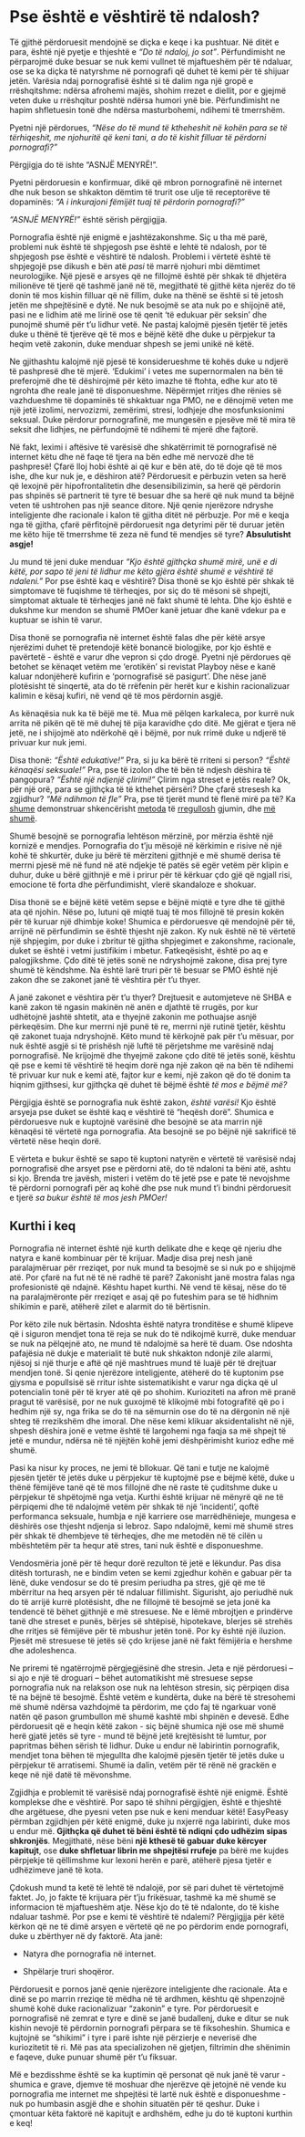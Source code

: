 # Pse është e vështirë të ndalosh?

Të gjithë përdoruesit mendojnë se diçka e keqe i ka pushtuar. Në ditët e para, është një pyetje e thjeshtë e *“Do të ndaloj, jo sot”*. Përfundimisht ne përparojmë duke besuar se nuk kemi vullnet të mjaftueshëm për të ndaluar, ose se ka diçka të natyrshme në pornografi që duhet të kemi për të shijuar jetën. Varësia ndaj pornografisë është si të dalim nga një gropë e rrëshqitshme: ndërsa afrohemi majës, shohim rrezet e diellit, por e gjejmë veten duke u rrëshqitur poshtë ndërsa humori ynë bie. Përfundimisht ne hapim shfletuesin tonë dhe ndërsa masturbohemi, ndihemi të tmerrshëm.

Pyetni një përdorues, *"Nëse do të mund të ktheheshit në kohën para se të tërhiqeshit, me njohuritë që keni tani, a do të kishit filluar të përdorni pornografi?"*

Përgjigja do të ishte "ASNJË MENYRË!".

Pyetni përdoruesin e konfirmuar, dikë që mbron pornografinë në internet dhe nuk beson se shkakton dëmtim të trurit ose ulje të receptorëve të dopaminës: *“A i inkurajoni fëmijët tuaj të përdorin pornografi?”*

*“ASNJË MENYRË!”* është sërish përgjigjja.

Pornografia është një enigmë e jashtëzakonshme. Siç u tha më parë, problemi nuk është të shpjegosh pse është e lehtë të ndalosh, por të shpjegosh pse është e vështirë të ndalosh. Problemi i vërtetë është të shpjegojë pse dikush e bën atë *pasi* të marrë njohuri mbi dëmtimet neurologjike. Një pjesë e arsyes që ne fillojmë është për shkak të dhjetëra milionëve të tjerë që tashmë janë në të, megjithatë të gjithë këta njerëz do të donin të mos kishin filluar që në fillim, duke na thënë se është si të jetosh jetën me shpejtësinë e dytë. Ne nuk besojmë se ata nuk po e shijojnë atë, pasi ne e lidhim atë me lirinë ose të qenit 'të edukuar për seksin' dhe punojmë shumë për t'u lidhur vetë. Ne pastaj kalojmë pjesën tjetër të jetës duke u thënë të tjerëve që të mos e bëjnë këtë dhe duke u përpjekur ta heqim vetë zakonin, duke menduar shpesh se jemi unikë në këtë.

Ne gjithashtu kalojmë një pjesë të konsiderueshme të kohës duke u ndjerë të pashpresë dhe të mjerë. 'Edukimi' i vetes me supernormalen na bën të preferojmë dhe të dëshirojmë për këto imazhe të ftohta, edhe kur ato të ngrohta dhe reale janë të disponueshme. Nëpërmjet rritjes dhe rënies së vazhdueshme të dopaminës të shkaktuar nga PMO, ne e dënojmë veten me një jetë izolimi, nervozizmi, zemërimi, stresi, lodhjeje dhe mosfunksionimi seksual. Duke përdorur pornografinë, me mungesën e pjesëve më të mira të seksit dhe lidhjes, ne përfundojmë të ndihemi të mjerë dhe fajtorë.

Në fakt, leximi i aftësive të varësisë dhe shkatërrimit të pornografisë në internet këtu dhe në faqe të tjera na bën edhe më nervozë dhe të pashpresë! Çfarë lloj hobi është ai që kur e bën atë, do të doje që të mos ishe, dhe kur nuk je, e dëshiron atë? Përdoruesit e përbuzin veten sa herë që lexojnë për hipofrontalitetin dhe desensibilizimin, sa herë që përdorin pas shpinës së partnerit të tyre të besuar dhe sa herë që nuk mund ta bëjnë veten të ushtrohen pas një seance ditore. Një qenie njerëzore ndryshe inteligjente dhe racionale i kalon të gjitha ditët në përbuzje. Por më e keqja nga të gjitha, çfarë përfitojnë përdoruesit nga detyrimi për të duruar jetën me këto hije të tmerrshme të zeza në fund të mendjes së tyre? **Absulutisht asgje!**

Ju mund të jeni duke menduar *"Kjo është gjithçka shumë mirë, unë e di këtë, por sapo të jeni të lidhur me këto gjëra është shumë e vështirë të ndaleni."* Por pse është kaq e vështirë? Disa thonë se kjo është për shkak të simptomave të fuqishme të tërheqjes, por siç do të mësoni së shpejti, simptomat aktuale të tërheqjes janë në fakt shumë të lehta. Dhe kjo është e dukshme kur mendon se shumë PMOer kanë jetuar dhe kanë vdekur pa e kuptuar se ishin të varur.

Disa thonë se pornografia në internet është falas dhe për këtë arsye njerëzimi duhet të pretendojë këtë bonancë biologjike, por kjo është e pavërtetë - është e varur dhe vepron si çdo drogë. Pyetni një përdorues që betohet se kënaqet vetëm me 'erotikën' si revistat Playboy nëse e kanë kaluar ndonjëherë kufirin e 'pornografisë së pasigurt'. Dhe nëse janë plotësisht të sinqertë, ata do të rrëfenin për herët kur e kishin racionalizuar kalimin e kësaj kufiri, në vend që të mos përdornin asgjë.

As kënaqësia nuk ka të bëjë me të. Mua më pëlqen karkaleca, por kurrë nuk arrita në pikën që të më duhej të pija karavidhe çdo ditë. Me gjërat e tjera në jetë, ne i shijojmë ato ndërkohë që i bëjmë, por nuk rrimë duke u ndjerë të privuar kur nuk jemi.

Disa thonë: 
*“Është edukative!”* Pra, si ju ka bërë të rriteni si person?
*“Është kënaqësi seksuale!”* Pra, pse të izolon dhe të bën të ndjesh dëshira të pangopura?
*“Është një ndjenjë çlirimi!”* Çlirim nga streset e jetës reale? Ok, për një orë, para se gjithçka të të kthehet përsëri? Dhe çfarë stresesh ka zgjidhur?
*“Më ndihmon të fle”* Pra, pse të tjerët mund të flenë mirë pa të? Ka [shume](https://www.sleepfoundation.org/insomnia/treatment/meditation) demonstruar shkencërisht [metoda](https://www.sleepfoundation.org/insomnia/treatment/cognitive-behavioral-therapy-insomnia) të [rregullosh](https://www.amazon.com/Uvex-Blocking-Computer-SCT-Orange-S1933X/dp/B000USRG90) gjumin, dhe [më shumë](https://www.menshealth.com.au/what-is-the-military-method-the-technique-that-promises-to-help-you-sleep-in-2-minutes).

Shumë besojnë se pornografia lehtëson mërzinë, por mërzia është një kornizë e mendjes. Pornografia do t'ju mësojë në kërkimin e risive në një kohë të shkurtër, duke ju bërë të mërziteni gjithnjë e më shumë derisa të merrni pjesë më në fund në atë ndjekje të patës së egër vetëm për klipin e duhur, duke u bërë gjithnjë e më i prirur për të kërkuar çdo gjë që ngjall risi, emocione të forta dhe përfundimisht, vlerë skandaloze e shokuar.

Disa thonë se e bëjnë këtë vetëm sepse e bëjnë miqtë e tyre dhe të gjithë ata që njohin. Nëse po, lutuni që miqtë tuaj të mos fillojnë të presin kokën për të kuruar një dhimbje koke! Shumica e përdoruesve që mendojnë për të, arrijnë në përfundimin se është thjesht një zakon. Ky nuk është në të vërtetë një shpjegim, por duke i zbritur të gjitha shpjegimet e zakonshme, racionale, duket se është i vetmi justifikim i mbetur. Fatkeqësisht, është po aq e palogjikshme. Çdo ditë të jetës sonë ne ndryshojmë zakone, disa prej tyre shumë të këndshme. Na është larë truri për të besuar se PMO është një zakon dhe se zakonet janë të vështira për t'u thyer.

A janë zakonet e vështira për t'u thyer? Drejtuesit e automjeteve në SHBA e kanë zakon të ngasin makinën në anën e djathtë të rrugës, por kur udhëtojnë jashtë shtetit, ata e thyejnë zakonin me pothuajse asnjë përkeqësim. Dhe kur merrni një punë të re, merrni një rutinë tjetër, kështu që zakonet tuaja ndryshojnë. Këto mund të kërkojnë pak për t'u mësuar, por nuk është asgjë si të prishësh një luftë të përjetshme me varësinë ndaj pornografisë. Ne krijojmë dhe thyejmë zakone çdo ditë të jetës sonë, kështu që pse e kemi të vështirë të heqim dorë nga një zakon që na bën të ndihemi të privuar kur nuk e kemi atë, fajtor kur e kemi, një zakon që do të donim ta hiqnim gjithsesi, kur gjithçka që duhet të bëjmë është *të mos e bëjmë më?*

Përgjigja është se pornografia nuk është zakon, *është varësi!* Kjo është arsyeja pse duket se është kaq e vështirë të "heqësh dorë". Shumica e përdoruesve nuk e kuptojnë varësinë dhe besojnë se ata marrin një kënaqësi të vërtetë nga pornografia. Ata besojnë se po bëjnë një sakrificë të vërtetë nëse heqin dorë.

E vërteta e bukur është se sapo të kuptoni natyrën e vërtetë të varësisë ndaj pornografisë dhe arsyet pse e përdorni atë, do të ndaloni ta bëni atë, ashtu si kjo. Brenda tre javësh, misteri i vetëm do të jetë pse e pate të nevojshme të përdorni pornografi për aq kohë dhe pse nuk mund t'i bindni përdoruesit e tjerë *sa bukur është të mos jesh PMOer!*

## Kurthi i keq

Pornografia në internet është një kurth delikate dhe e keqe që njeriu dhe natyra e kanë kombinuar për të krijuar. Madje disa prej nesh janë paralajmëruar për rreziqet, por nuk mund ta besojmë se si nuk po e shijojmë atë. Por çfarë na fut në të në radhë të parë? Zakonisht janë mostra falas nga profesionistë që ndajnë. Kështu hapet kurthi. Në vend të kësaj, nëse do të na paralajmëronte për rreziqet e asaj që po futeshim para se të hidhnim shikimin e parë, atëherë zilet e alarmit do të bërtisnin.

Por këto zile nuk bërtasin. Ndoshta është natyra tronditëse e shumë klipeve që i siguron mendjet tona të reja se nuk do të ndikojmë kurrë, duke menduar se nuk na pëlqejnë ato, ne mund të ndalojmë sa herë të duam. Ose ndoshta pafajësia në dukje e materialit të butë nuk shkakton ndonjë zile alarmi, njësoj si një thurje e aftë që një mashtrues mund të luajë për të drejtuar mendjen tonë. Si qenie njerëzore inteligjente, atëherë do të kuptonim pse gjysma e popullsisë së rritur ishte sistematikisht e varur nga diçka që ul potencialin tonë për të kryer atë që po shohim. Kurioziteti na afron më pranë pragut të varësisë, por ne nuk guxojmë të klikojmë mbi fotografitë që po i hedhim një sy, nga frika se do të na sëmurnin ose do të na dërgonin në një shteg të rrezikshëm dhe imoral. Dhe nëse kemi klikuar aksidentalisht në një, shpesh dëshira jonë e vetme është të largohemi nga faqja sa më shpejt të jetë e mundur, ndërsa në të njëjtën kohë jemi dëshpërimisht kurioz edhe më shumë.

Pasi ka nisur ky proces, ne jemi të bllokuar. Që tani e tutje ne kalojmë pjesën tjetër të jetës duke u përpjekur të kuptojmë pse e bëjmë këtë, duke u thënë fëmijëve tanë që të mos fillojnë dhe në raste të çuditshme duke u përpjekur të shpëtojmë nga vetja. Kurthi është krijuar në mënyrë që ne të përpiqemi dhe të ndalojmë vetëm për shkak të një 'incidenti', qoftë performanca seksuale, humbja e një karriere ose marrëdhënieje, mungesa e dëshirës ose thjesht ndjenja si lebroz. Sapo ndalojmë, kemi më shumë stres për shkak të dhembjeve të tërheqjes, dhe me metodën në të cilën u mbështetëm për ta hequr atë stres, tani nuk është e disponueshme.

Vendosmëria jonë për të hequr dorë rezulton të jetë e lëkundur. Pas disa ditësh torturash, ne e bindim veten se kemi zgjedhur kohën e gabuar për ta lënë, duke vendosur se do të presim periudha pa stres, gjë që me të mbërritur na heq arsyen për të ndaluar fillimisht. Sigurisht, ajo periudhë nuk do të arrijë kurrë plotësisht, dhe ne fillojmë të besojmë se jeta jonë ka tendencë të bëhet gjithnjë e më stresuese. Ne e lëmë mbrojtjen e prindërve tanë dhe streset e punës, bërjes së shtëpisë, hipotekave, blerjes së strehës dhe rritjes së fëmijëve për të mbushur jetën tonë. Por ky është një iluzion. Pjesët më stresuese të jetës së çdo krijese janë në fakt fëmijëria e hershme dhe adoleshenca.

Ne priremi të ngatërrojmë përgjegjësinë dhe stresin. Jeta e një përdoruesi – si ajo e një të droguari – bëhet automatikisht më stresuese sepse pornografia nuk na relakson ose nuk na lehtëson stresin, siç përpiqen disa të na bëjnë të besojmë. Është vetëm e kundërta, duke na bërë të stresohemi më shumë ndërsa vazhdojmë ta përdorim, me çdo faj të ngarkuar vonë natën që pason grumbullon më shumë kashtë mbi shpinën e devesë. Edhe përdoruesit që e heqin këtë zakon - siç bëjnë shumica një ose më shumë herë gjatë jetës së tyre - mund të bëjnë jetë krejtësisht të lumtur, por papritmas bëhen sërish të lidhur. Duke u endur në labirintin pornografik, mendjet tona bëhen të mjegullta dhe kalojmë pjesën tjetër të jetës duke u përpjekur të arratisemi. Shumë ia dalin, vetëm për të rënë në grackën e keqe në një datë të mëvonshme.

Zgjidhja e problemit të varësisë ndaj pornografisë është një enigmë. Është komplekse dhe e vështirë. Por sapo të shihni përgjigjen, është e thjeshtë dhe argëtuese, dhe pyesni veten pse nuk e keni menduar këtë! EasyPeasy përmban zgjidhjen për këtë enigmë, duke ju nxjerrë nga labirinti, duke mos u endur më. **Gjithçka që duhet të bëni është të ndiqni çdo udhëzim sipas shkronjës**. Megjithatë, nëse bëni **një kthesë të gabuar duke kërcyer kapitujt**, ose **duke shfletuar librin me shpejtësi rrufeje** pa bërë me kujdes përpjekje të qëllimshme kur lexoni herën e parë, atëherë pjesa tjetër e udhëzimeve janë të kota.

Çdokush mund ta ketë të lehtë të ndalojë, por së pari duhet të vërtetojmë faktet. Jo, jo fakte të krijuara për t'ju frikësuar, tashmë ka më shumë se informacion të mjaftueshëm atje. Nëse kjo do të të ndalonte, do të kishe ndaluar tashmë. Por pse e kemi të vështirë të ndalemi? Përgjigjja për këtë kërkon që ne të dimë arsyen e vërtetë që ne po përdorim ende pornografi, duke u zbërthyer në dy faktorë. Ata janë:

-   Natyra dhe pornografia në internet.

-   Shpëlarje truri shoqëror.

Përdoruesit e pornos janë qenie njerëzore inteligjente dhe racionale. Ata e dinë se po marrin rreziqe të mëdha në të ardhmen, kështu që shpenzojnë shumë kohë duke racionalizuar "zakonin" e tyre. Por përdoruesit e pornografisë në zemrat e tyre e dinë se janë budallenj, duke e ditur se nuk kishin nevojë të përdornin pornografi përpara se të fiksoheshin. Shumica e kujtojnë se "shikimi" i tyre i parë ishte një përzierje e neverisë dhe kuriozitetit të ri. Më pas ata specializohen në gjetjen, filtrimin dhe shënimin e faqeve, duke punuar shumë për t'u fiksuar.

Më e bezdisshme është se ka kuptimin që personat që nuk janë të varur - shumica e grave, djemve të moshuar dhe njerëzve që jetojnë në vende ku pornografia me internet me shpejtësi të lartë nuk është e disponueshme - nuk po humbasin asgjë dhe e shohin situatën për të qeshur. Duke i çmontuar këta faktorë në kapitujt e ardhshëm, edhe ju do të kuptoni kurthin e keq!
